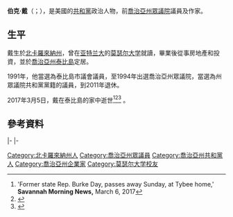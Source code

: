 {{多個問題|
{{Expand|time=2017-03-12T15:59:17+00:00}}
{{请求翻译|time=2017-03-12T15:59:17+00:00}}
}}
{{Infobox Officeholder
|name	          = 伯克·戴
|image            = 
|native_name      = Burke Day
|native_name_lang = en
|caption        = 
|state_house    = 佐治亚州
|district       = 第一百六十三
|term_start     = 2005年1月3日
|term_end       = 2011年1月3日
|predecessor    = [[H·道格·埃弗里特|H·道格·埃弗里特]]
|successor      = [[本·沃森_(政治人物)|本·沃森]]
|state_house1   = 佐治亚州
|district1      = 第一百二十六
|term_start1    = 2003年1月3日
|term_end1      = 2005年1月3日
|predecessor1   = {{le|羅伯特·賴歇特|Robert Reichert}}
|successor1     = [[大衛·奈特_(喬治亞州政治人物)|大衛·奈特]]
|state_house2   = 佐治亚州
|district2      = 第一百五十三
|term_start2    = 1995年
|term_end2      = 2003年1月3日
|predecessor2   = 
|successor2     = [[奧斯汀·斯科特|奧斯汀·斯科特]]{{small|（2005年）}}
|birth_date     = {{birth date|1954|4|12}}
|birth_place    = [[美国|美国]][[北卡羅來納州|北卡羅來納州]]{{le|傑克遜維爾 (北卡羅來納州)|Jacksonville, North Carolina|傑克遜維爾}}
|death_date     = {{death date and age|2017|3|5|1954|4|12}}
|death_place    = 美国[[喬治亞州|喬治亞州]][[泰比島_(喬治亞州)|泰比島]]
|party          = [[共和黨_(美國)|共和黨]]
|spouse         = 
|children       = 
|alma_mater     = {{le|莫瑟爾大學|Mercer University}}
|occupation     = 政治家、作家
|signature      = 
|website        = 
}}

'''伯克·戴'''（{{lang-en|Burke Day}}；{{bd|1954年|4月12日|2017年|3月5日|catIdx=Day}}），是美國的[[共和黨_(美國)|共和黨]]政治人物，前[[喬治亞州眾議院|喬治亞州眾議院]]議員及作家。

==生平==
戴生於[[北卡羅來納州|北卡羅來納州]]{{le|傑克遜維爾 (北卡羅來納州)|Jacksonville, North Carolina|傑克遜維爾}}，曾在[[亚特兰大|亚特兰大]]的[[莫瑟尔大学|莫瑟尔大学]]就讀，畢業後從事房地產和投資，並於[[喬治亞州|喬治亞州]][[泰比島_(喬治亞州)|泰比島]]定居。

1991年，他當選為泰比島市議會議員，至1994年出選喬治亞州眾議院，當選為州眾議院共和黨黨籍的議員，到2011年退休。

2017年3月5日，戴在泰比島的家中逝世<ref>'Former state Rep. Burke Day, passes away Sunday, at Tybee home,' '''Savannah Morning News,''' March 6, 2017</ref><ref>{{Cite web |url=http://www.votesmart.org/candidate/7874/burke-day |title=Votesmart.com.-Burke Day |accessdate=2017-03-12 |archive-date=2019-01-02 |archive-url=https://web.archive.org/web/20190102130151/https://votesmart.org/candidate/7874/burke-day |dead-url=no }}</ref><ref>{{Cite web |url=http://www.legis.ga.gov/Legislation/Archives/19992000/house/gash153.htm |title=Georgia General Assembly-Burke Day |accessdate=2017-03-12 |archive-date=2017-11-21 |archive-url=https://web.archive.org/web/20171121084836/http://www.legis.ga.gov/Legislation/Archives/19992000/house/gash153.htm |dead-url=no }}</ref>
。

==參考資料==
{{reflist}}

{{s-start}}
{{s-par|us-ga-hs}}
{{s-bef|before=不詳}}
{{s-ttl|title=喬治亞州眾議院第一百五十三選區<br>[[喬治亞州眾議院|眾議院議員]]|years=1995年－2003年}}
{{s-vacant|選區取消|next=[[奧斯汀·斯科特|奧斯汀·斯科特]]}}
|-
{{s-bef|before={{le|羅伯特·賴歇特|Robert Reichert}}}}
{{s-ttl|title=喬治亞州眾議院第一百二十六選區<br>[[喬治亞州眾議院|眾議院議員]]|years=2003年－2005年}}
{{s-aft|after=[[大衛·奈特_(喬治亞州政治人物)|大衛·奈特]]}}
|-
{{s-bef|before=[[H·道格·埃弗里特|H·道格·埃弗里特]]}}
{{s-ttl|title=喬治亞州眾議院第一百六十三選區<br>[[喬治亞州眾議院|眾議院議員]]|years=2005年－2011年}}
{{s-aft|after=[[本·沃森_(政治人物)|本·沃森]]}}
{{s-end}}

{{authority control}}
{{DEFAULTSORT:Day, Burke}}

[[Category:北卡羅來納州人|Category:北卡羅來納州人]]
[[Category:喬治亞州眾議員|Category:喬治亞州眾議員]]
[[Category:喬治亞州共和黨人|Category:喬治亞州共和黨人]]
[[Category:喬治亞州企業家|Category:喬治亞州企業家]]
[[Category:莫瑟尔大学校友|Category:莫瑟尔大学校友]]